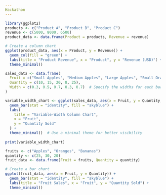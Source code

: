 ---
Hackathon
---

```{r}
library(ggplot2)
products <- c("Product A", "Product B", "Product C")
revenue <- c(5000, 8000, 6500)
product_data <- data.frame(Product = products, Revenue = revenue)

# Create a column chart
ggplot(product_data, aes(x = Product, y = Revenue)) +
  geom_col(fill = "green") +
  labs(title = "Product Revenue", x = "Product", y = "Revenue (USD)") +
  theme_minimal()

```

```{r}

sales_data <- data.frame(
  Fruit = c("Small Apples", "Medium Apples", "Large Apples", "Small Oranges", "Large Oranges"),
  Quantity = c(10, 15, 20, 8, 25),
  Width = c(0.3, 0.5, 0.7, 0.3, 0.7)  # Specify the widths for each bar
)

variable_width_chart <- ggplot(sales_data, aes(x = Fruit, y = Quantity, width = Width)) +
  geom_bar(stat = "identity", fill = "skyblue") +
  labs(
    title = "Variable-Width Column Chart",
    x = "Fruit",
    y = "Quantity Sold"
  ) +
  theme_minimal()  # Use a minimal theme for better visibility
  
print(variable_width_chart)
```

```{r}
fruits <- c("Apples", "Oranges", "Bananas")
quantity <- c(25, 30, 20)
fruit_data <- data.frame(Fruit = fruits, Quantity = quantity)

# Create a bar chart
ggplot(fruit_data, aes(x = Fruit, y = Quantity)) +
  geom_bar(stat = "identity", fill = "skyblue") +
  labs(title = "Fruit Sales", x = "Fruit", y = "Quantity Sold") +
  theme_minimal()
```
